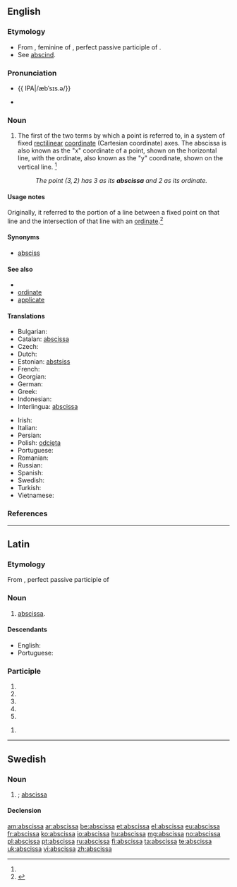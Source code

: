 ==English==

===Etymology===
* From {{etyl|la|en}} {{term|abscissa|lang=la}}, feminine of {{term|abscissus|lang=la}}, perfect passive participle of {{term/t|la|abscindō||cut off}}.
* See [[abscind]].

===Pronunciation===
* {{a|US}} {{ IPA|/æbˈsɪs.ə/}}
* {{audio|en-us-abscissa.ogg|Audio (US)}}

===Noun===
{{en-noun|pl2=abscissae|pl3=abscissæ}}

# {{context|geometry|lang=en}} The first of the two terms by which a point is referred to, in a system of fixed [[rectilinear]] [[coordinate]] (Cartesian coordinate) axes. The abscissa is also known as the "x" coordinate of a point, shown on the horizontal line, with the ordinate, also known as the "y" coordinate, shown on the vertical line. {{defdate|First attested in the late 17<sup>th</sup> century.}}<ref name=SOED/>
#: ''The point <math>(3,2)</math> has 3 as its '''abscissa''' and 2 as its ordinate.''

====Usage notes====
Originally, it referred to the portion of a line between a fixed point on that line and the intersection of that line with an [[ordinate]].<ref name=SOED>{{reference-book | last =| first = | authorlink =  | coauthors =  | editor =Brown, Lesley  | others =  | title = The Shorter Oxford English Dictionary | origdate =  | origyear = 1933| origmonth =  | url =  | format =  | accessdate =  | accessyear =  | accessmonth =  | edition = 5th | date =  | year =2003| month =  | publisher =Oxford University Press  | location =Oxford, UK | language =  | id =  | doi = | isbn =978-0-19-860575-7 | lccn = | ol = | pages =8| chapter =  | chapterurl =  | quote =}}</ref>

====Synonyms====
* [[absciss]]

====See also====
* {{pedialite}}
* [[ordinate]]
* [[applicate]]

====Translations====
{{trans-top|first of two coordinates}}
* Bulgarian: {{t-|bg|абсциса|f|tr=abstsísa}}
* Catalan: [[abscissa]] {{f}}
* Czech: {{t-|cs|abscisa|f}}
* Dutch: {{t+|nl|abscis|f}}
* Estonian: [[abstsiss]]
* French: {{t+|fr|abscisse|f}}
* Georgian: {{t-|ka|აბსცისა|sc=Geor}}
* German: {{t+|de|Abszisse|f}}
* Greek: {{t+|el|τετμημένη|f|tr=tetmiméni}}
* Indonesian: {{t+|id|absis}}
* Interlingua: [[abscissa]]
{{trans-mid}}
* Irish: {{t-|ga|aibsiosa|f}}
* Italian: {{t-|it|ascissa|f}}
* Persian: {{t+|fa|طول}}
* Polish: [[odcięta]]
* Portuguese: {{t+|pt|abscissa}}
* Romanian: {{t+|ro|abscisă|f}}
* Russian: {{t+|ru|абсци́сса|f|tr=abscíssa}}
* Spanish: {{t+|es|abscisa|f}}
* Swedish: {{t+|sv|abskissa|c}}
* Turkish: {{t+|tr|apsis}}
* Vietnamese: {{t+|vi|hoành độ}}
{{trans-bottom}}

===References===
<references/>

----

==Latin==

===Etymology===
From {{term|abscissus|lang=la}}, perfect passive participle of {{term/t|la|abscindō||tear away}}

===Noun===
{{la-noun|abscissa|abscissae|abscissae|f|first}}

# {{context|mathematics|lang=la}} [[#English|abscissa]].

====Descendants====
* English: {{l/en|abscissa}}
* Portuguese: {{l/pt|abscissa}}

===Participle===
{{la-part-form|abscissa}}

# {{inflection of|abscissus||nom|f|s|lang=la}}
# {{inflection of|abscissus||nom|n|p|lang=la}}
# {{inflection of|abscissus||acc|n|p|lang=la}}
# {{inflection of|abscissus||voc|f|s|lang=la}}
# {{inflection of|abscissus||voc|n|p|lang=la}}

{{la-part-form|abscissā}}

# {{inflection of|abscissus||abl|f|s|lang=la}}

----

==Swedish==

===Noun===
{{sv-noun|c}}

# {{alternative spelling of|abskissa|lang=sv|nodot=1}}; [[#English|abscissa]]

====Declension====
{{sv-noun-reg-or|absciss}}

[[am:abscissa]]
[[ar:abscissa]]
[[be:abscissa]]
[[et:abscissa]]
[[el:abscissa]]
[[eu:abscissa]]
[[fr:abscissa]]
[[ko:abscissa]]
[[io:abscissa]]
[[hu:abscissa]]
[[mg:abscissa]]
[[no:abscissa]]
[[pl:abscissa]]
[[pt:abscissa]]
[[ru:abscissa]]
[[fi:abscissa]]
[[ta:abscissa]]
[[te:abscissa]]
[[uk:abscissa]]
[[vi:abscissa]]
[[zh:abscissa]]